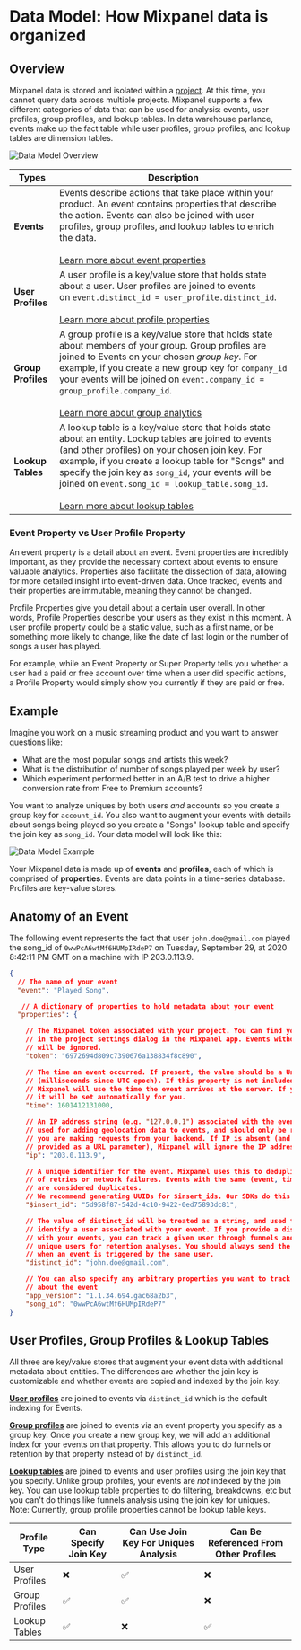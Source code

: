 # Data Model: How Mixpanel data is organized

## Overview

Mixpanel data is stored and isolated within a [project](/docs/orgs-and-projects/managing-projects). At this time, you cannot query data across multiple projects. Mixpanel supports a few different categories of data that can be used for analysis: events, user profiles, group profiles, and lookup tables. In data warehouse parlance, events make up the fact table while user profiles, group profiles, and lookup tables are dimension tables.

![Data Model Overview](/Data%20Model%20Overview.png)

| Types | Description |
|----------|-------------------|
| **Events** | Events describe actions that take place within your product. An event contains properties that describe the action. Events can also be joined with user profiles, group profiles, and lookup tables to enrich the data. <br/><br/> [Learn more about event properties](/docs/data-structure/events-and-properties) |
| **User Profiles** | A user profile is a key/value store that holds state about a user. User profiles are joined to events on `event.distinct_id = user_profile.distinct_id`. <br/><br/> [Learn more about profile properties](/docs/data-structure/user-profiles) |
| **Group Profiles** | A group profile is a key/value store that holds state about members of your group. Group profiles are joined to Events on your chosen _group key_. For example, if you create a new group key for `company_id` your events will be joined on `event.company_id = group_profile.company_id`. <br/><br/> [Learn more about group analytics](/docs/data-structure/group-analytics) |
| **Lookup Tables** | A lookup table is a key/value store that holds state about an entity. Lookup tables are joined to events (and other profiles) on your chosen join key. For example, if you create a lookup table for "Songs" and specify the join key as `song_id`, your events will be joined on `event.song_id = lookup_table.song_id`. <br/><br/>[Learn more about lookup tables](/docs/data-structure/lookup-tables) |

### Event Property vs User Profile Property

An event property is a detail about an event.  Event properties are incredibly important, as they provide the necessary context about events to ensure valuable analytics. Properties also facilitate the dissection of data, allowing for more detailed insight into event-driven data. Once tracked, events and their properties are immutable, meaning they cannot be changed.

Profile Properties give you detail about a certain user overall. In other words, Profile Properties describe your users as they exist in this moment. A user profile property could be a static value, such as a first name, or be something more likely to change, like the date of last login or the number of songs a user has played.

For example, while an Event Property or Super Property tells you whether a user had a paid or free account over time when a user did specific actions, a Profile Property would simply show you currently if they are paid or free.

## Example

Imagine you work on a music streaming product and you want to answer questions like: 

- What are the most popular songs and artists this week?
- What is the distribution of number of songs played per week by user?
- Which experiment performed better in an A/B test to drive a higher conversion rate from Free to Premium accounts?

You want to analyze uniques by both users *and* accounts so you create a group key for `account_id`. You also want to augment your events with details about songs being played so you create a "Songs" lookup table and specify the join key as `song_id`. Your data model will look like this:

![Data Model Example](/datamodel.png)

Your Mixpanel data is made up of **events** and **profiles**, each of which is comprised of **properties**.  Events are data points in a time-series database. Profiles are key-value stores.


## Anatomy of an Event
The following event represents the fact that user `john.doe@gmail.com` played the song_id of `0wwPcA6wtMf6HUMpIRdeP7` on Tuesday, September 29, at 2020 8:42:11 PM GMT on a machine with IP 203.0.113.9.

```json
{
  // The name of your event
  "event": "Played Song", 

   // A dictionary of properties to hold metadata about your event
  "properties": { 

    // The Mixpanel token associated with your project. You can find your Mixpanel token
    // in the project settings dialog in the Mixpanel app. Events without a valid token
    // will be ignored.
    "token": "6972694d809c7390676a138834f8c890",

    // The time an event occurred. If present, the value should be a Unix timestamp
    // (milliseconds since UTC epoch). If this property is not included in your request,
    // Mixpanel will use the time the event arrives at the server. If you're using our mobile SDKs,
    // it will be set automatically for you.
    "time": 1601412131000,

    // An IP address string (e.g. "127.0.0.1") associated with the event. This is
    // used for adding geolocation data to events, and should only be required if
    // you are making requests from your backend. If IP is absent (and ip=1 is not
    // provided as a URL parameter), Mixpanel will ignore the IP address of the request.
    "ip": "203.0.113.9",

    // A unique identifier for the event. Mixpanel uses this to deduplicate events in the case
    // of retries or network failures. Events with the same (event, time, distinct_id, $insert_id)
    // are considered duplicates. 
    // We recommend generating UUIDs for $insert_ids. Our SDKs do this automatically.
    "$insert_id": "5d958f87-542d-4c10-9422-0ed75893dc81",

    // The value of distinct_id will be treated as a string, and used to uniquely 
    // identify a user associated with your event. If you provide a distinct_id property
    // with your events, you can track a given user through funnels and distinguish 
    // unique users for retention analyses. You should always send the same distinct_id
    // when an event is triggered by the same user.
    "distinct_id": "john.doe@gmail.com",

    // You can also specify any arbitrary properties you want to track as metadata
    // about the event
    "app_version": "1.1.34.694.gac68a2b3",
    "song_id": "0wwPcA6wtMf6HUMpIRdeP7"
}
```

## User Profiles, Group Profiles & Lookup Tables
All three are key/value stores that augment your event data with additional metadata about entities. The differences are whether the join key is customizable and whether events are copied and indexed by the join key.

**[User profiles](/docs/data-structure/user-profiles)** are joined to events via `distinct_id` which is the default indexing for Events. 

**[Group profiles](/docs/data-structure/group-analytics)** are joined to events via an event property you specify as a group key. Once you create a new group key, we will add an additional index for your events on that property. This allows you to do funnels or retention by that property instead of by `distinct_id`.

**[Lookup tables](/docs/data-structure/lookup-tables)** are joined to events and user profiles using the join key that you specify. Unlike group profiles, your events are *not* indexed by the join key. You can use lookup table properties to do filtering, breakdowns, etc but you can't do things like funnels analysis using the join key for uniques. Note: Currently, group profile properties cannot be lookup table keys.

| Profile Type | Can Specify Join Key | Can Use Join Key For Uniques Analysis | Can Be Referenced From Other Profiles |
|---|---|---|---|
| User Profiles | ❌ |  ✅  | ❌ |
| Group Profiles |  ✅  |  ✅  | ❌ |
| Lookup Tables |  ✅  | ❌ |  ✅  |
